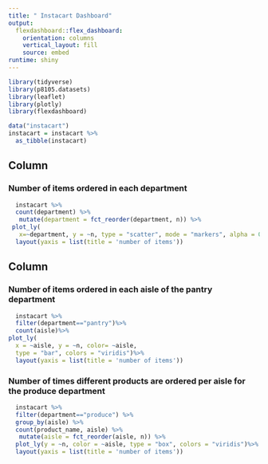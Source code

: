 ```yaml
---
title: " Instacart Dashboard"
output: 
  flexdashboard::flex_dashboard:
    orientation: columns
    vertical_layout: fill
    source: embed
runtime: shiny
---
```


```r
library(tidyverse)
library(p8105.datasets)
library(leaflet)
library(plotly)
library(flexdashboard)
```

```r
data("instacart")
instacart = instacart %>% 
  as_tibble(instacart)
```


Column {data-width=650}
-----------------------------------------------------------------------

### Number of items ordered in each department
```r
  instacart %>% 
  count(department) %>% 
   mutate(department = fct_reorder(department, n)) %>% 
 plot_ly(
   x=~department, y = ~n, type = "scatter", mode = "markers", alpha = 0.5)%>% 
  layout(yaxis = list(title = 'number of items'))
```

Column {data-width=350}
-----------------------------------------------------------------------

### Number of items ordered in each aisle of the pantry department

```r
  instacart %>% 
  filter(department=="pantry")%>%
  count(aisle)%>% 
plot_ly(
  x = ~aisle, y = ~n, color= ~aisle,
  type = "bar", colors = "viridis")%>%  
  layout(yaxis = list(title = 'number of items'))

```


### Number of times different products are ordered per aisle for the produce department 
```r
  instacart %>% 
  filter(department=="produce") %>%
  group_by(aisle) %>% 
  count(product_name, aisle) %>% 
   mutate(aisle = fct_reorder(aisle, n)) %>% 
  plot_ly(y = ~n, color = ~aisle, type = "box", colors = "viridis")%>%
  layout(yaxis = list(title = 'number of items'))

```
